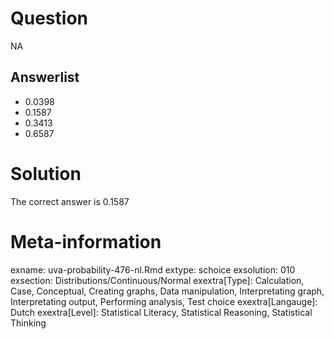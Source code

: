 Question
========

NA

Answerlist
----------
* 0.0398
* 0.1587
* 0.3413
* 0.6587

Solution
========

The correct answer is  0.1587

Meta-information
================
exname: uva-probability-476-nl.Rmd
extype: schoice
exsolution: 010
exsection: Distributions/Continuous/Normal
exextra[Type]: Calculation, Case, Conceptual, Creating graphs, Data manipulation, Interpretating graph, Interpretating output, Performing analysis, Test choice
exextra[Langauge]: Dutch
exextra[Level]: Statistical Literacy, Statistical Reasoning, Statistical Thinking
